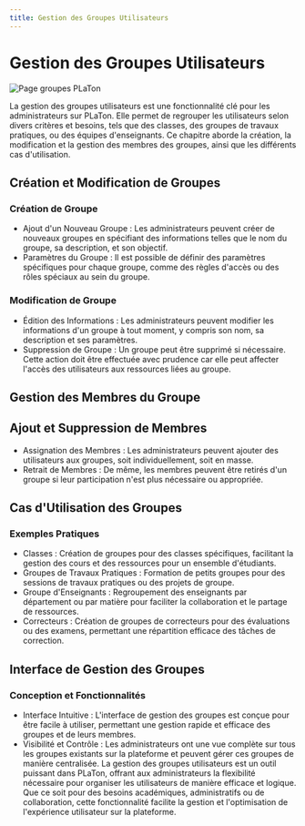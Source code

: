 ```yaml
---
title: Gestion des Groupes Utilisateurs
---
```



# Gestion des Groupes Utilisateurs

![Page groupes PLaTon](../../public/screens/admin/groups.png)

La gestion des groupes utilisateurs est une fonctionnalité clé pour les administrateurs sur PLaTon.
Elle permet de regrouper les utilisateurs selon divers critères et besoins, tels que des classes, des groupes de travaux pratiques, ou des équipes d'enseignants.
Ce chapitre aborde la création, la modification et la gestion des membres des groupes, ainsi que les différents cas d'utilisation.

## Création et Modification de Groupes

### Création de Groupe

- Ajout d'un Nouveau Groupe : Les administrateurs peuvent créer de nouveaux groupes en spécifiant des informations telles que le nom du groupe, sa description, et son objectif.
- Paramètres du Groupe : Il est possible de définir des paramètres spécifiques pour chaque groupe, comme des règles d'accès ou des rôles spéciaux au sein du groupe.

### Modification de Groupe

- Édition des Informations : Les administrateurs peuvent modifier les informations d'un groupe à tout moment, y compris son nom, sa description et ses paramètres.
- Suppression de Groupe : Un groupe peut être supprimé si nécessaire. Cette action doit être effectuée avec prudence car elle peut affecter l'accès des utilisateurs aux ressources liées au groupe.


## Gestion des Membres du Groupe

## Ajout et Suppression de Membres
- Assignation des Membres : Les administrateurs peuvent ajouter des utilisateurs aux groupes, soit individuellement, soit en masse.
- Retrait de Membres : De même, les membres peuvent être retirés d'un groupe si leur participation n'est plus nécessaire ou appropriée.

## Cas d'Utilisation des Groupes

### Exemples Pratiques
- Classes : Création de groupes pour des classes spécifiques, facilitant la gestion des cours et des ressources pour un ensemble d'étudiants.
- Groupes de Travaux Pratiques : Formation de petits groupes pour des sessions de travaux pratiques ou des projets de groupe.
- Groupe d'Enseignants : Regroupement des enseignants par département ou par matière pour faciliter la collaboration et le partage de ressources.
- Correcteurs : Création de groupes de correcteurs pour des évaluations ou des examens, permettant une répartition efficace des tâches de correction.


## Interface de Gestion des Groupes

### Conception et Fonctionnalités

- Interface Intuitive : L'interface de gestion des groupes est conçue pour être facile à utiliser, permettant une gestion rapide et efficace des groupes et de leurs membres.
- Visibilité et Contrôle : Les administrateurs ont une vue complète sur tous les groupes existants sur la plateforme et peuvent gérer ces groupes de manière centralisée.
La gestion des groupes utilisateurs est un outil puissant dans PLaTon, offrant aux administrateurs la flexibilité nécessaire pour organiser les utilisateurs de manière efficace et logique. Que ce soit pour des besoins académiques, administratifs ou de collaboration, cette fonctionnalité facilite la gestion et l'optimisation de l'expérience utilisateur sur la plateforme.
